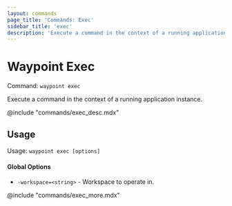```yaml
---
layout: commands
page_title: 'Commands: Exec'
sidebar_title: 'exec'
description: 'Execute a command in the context of a running application instance.'
---
```


# Waypoint Exec

Command: `waypoint exec`

Execute a command in the context of a running application instance.

@include "commands/exec_desc.mdx"

## Usage

Usage: `waypoint exec [options]`

#### Global Options

- `-workspace=<string>` - Workspace to operate in.

@include "commands/exec_more.mdx"
